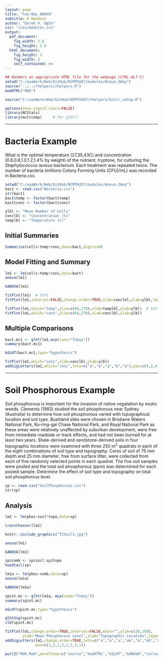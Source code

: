 ```yaml
---
layout: page
title: "Two-Way ANOVA"
subtitle: R Handout
author: "Derek H. Ogle"
css: "/css/modules.css"
output:
  pdf_document:
    fig_width: 2.8
    fig_height: 2.8
  html_document:
    fig_height: 3
    fig_width: 3
    self_contained: no
---
```


```r
## Renders an appropriate HTML file for the webpage (CTRL-ALT-C)
setwd("C:/aaaWork/Web/GitHub/NCMTH207/modules/Anova-2Way")
source("../../rhelpers/rhelpers.R")
modHTML("RHO")
```
```r
source("C:/aaaWork/Web/GitHub/NCMTH207/rhelpers/knitr_setup.R")
```

```r
options(show.signif.stars=FALSE)
library(NCStats)
library(multcomp)     # for glht()
```

----

# Bacteria Example
What is the optimal temperature (27,35,43C) and concentration (0.6,0.8,1.0,1.2,1.4% by weight) of the nutrient, tryptone, for culturing the *Staphylococcus aureus* bacterium. Each treatment was repeated twice. The number of bacteria (millions Colony Forming Units (CFU)/mL) was recorded in Bacteria.csv.

```r
setwd("C:/aaaWork/Web/GitHub/NCMTH207/modules/Anova-2Way")
bact <- read.csv("Bacteria.csv")
str(bact)
bact$temp <- factor(bact$temp)
bact$conc <- factor(bact$conc)
```
```r
ylbl <- "Mean Number of Cells"
conclbl <- "Concentration (%)"
templbl <- "Temperature (C)"
```

## Initial Summaries
```r
Summarize(cells~temp*conc,data=bact,digits=0)
```

## Model Fitting and Summary
```r
lm1 <- lm(cells~temp*conc,data=bact)
anova(lm1)
```
```r
kANOVA(lm1)
```

```r
fitPlot(lm1)  # left
fitPlot(lm1,interval=FALSE,change.order=TRUE,xlab=conclbl,ylab=ylbl,legend="topleft")
```

```r
fitPlot(lm1,which="temp",ylim=c(60,270),xlab=templbl,ylab=ylbl)  # left
fitPlot(lm1,which="conc",ylim=c(60,270),xlab=conclbl,ylab=ylbl)
```

## Multiple Comparisons
```r
bact.mc1 <- glht(lm1,mcp(conc="Tukey"))
summary(bact.mc1)
```
```r
kGLHT(bact.mc1,type="hypothesis")
```

```r
fitPlot(lm1,which="conc",xlab=conclbl,ylab=ylbl)
addSigLetters(lm1,which="conc",lets=c("a","a","a","b","a"),pos=c(4,2,4,2,2))
```


----

\newpage

# Soil Phosphorous Example
Soil phosphorous is important for the invasion of native vegatation by exotic weeds.  Clements (1983) studied the soil phosphorous near Sydney (Australia) to determine how soil phosphorous varied with topographical location and soil type. Bushland sites were chosen in Brisbane Waters National Park, Ku-ring-gai Chase National Park, and Royal National Park as these areas were relatively unaffected by suburban development, were free from immediate roadside or track effects, and had not been burned for at least two years. Shale-derived and sandstone-derived soils in four topographic locations were examined with three 250 m<sup>2</sup> quadrats in each of the eight combinations of soil type and topography. Cores of soil of 75 mm depth and 25 mm diameter, free from surface litter, were collected from each of five randomly selected points in each quadrat. The five soil samples were pooled and the total soil phosphorous (ppm) was determined for each pooled sample. Determine the effect of soil type and topography on total soil phosphorous level.

```r
sp <- read.csv("SoilPhosphorous.csv")
str(sp)
```

## Analysis

```r
lm1 <- lm(phos~soil*topo,data=sp)
```
```r
transChooser(lm1)
```
```r
knitr::include_graphics("TCSoil1.jpg")
```
```r
anova(lm1)
```
```r
kANOVA(lm1)
```

```r
sp$comb <- sp$soil:sp$topo
headtail(sp)
```
```r
lm1a <- lm(phos~comb,data=sp)
anova(lm1a)
```
```r
kANOVA(lm1a)
```

```r
spint.mc <- glht(lm1a, mcp(comb="Tukey"))
summary(spint.mc)
```
```r
kGLHT(spint.mc,type="hypothesis")
```
```r
glhtSig(spint.mc)
cld(spint.mc)
```

```r
fitPlot(lm1,change.order=TRUE,interval=FALSE,main="",ylim=c(20,160),
        ylab="Mean Phosphorous Level",xlab="Topographic Location",legend="topleft")
addSigLetters(lm1,change.order=TRUE,lets=c("a","a","a","ab","a","ab","a","b"),
              pos=c(1,3,1,3,1,1,3,1))
```

```r
purl2("RHO.Rmd",moreItems=c("source","modHTML","kGLHT","kANOVA","include_graphics"))
```

